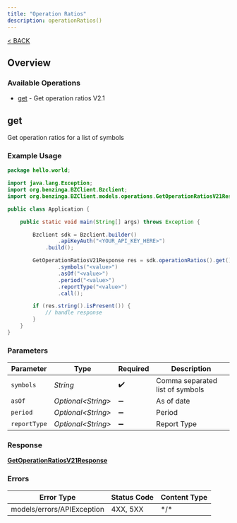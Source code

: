 ```yaml
---
title: "Operation Ratios"
description: operationRatios()
---
```

[< BACK](/sdks/languages/java#operationratios)

## Overview

### Available Operations

* [get](#get) - Get operation ratios V2.1

## get

Get operation ratios for a list of symbols

### Example Usage

```java
package hello.world;

import java.lang.Exception;
import org.benzinga.BZClient.Bzclient;
import org.benzinga.BZClient.models.operations.GetOperationRatiosV21Response;

public class Application {

    public static void main(String[] args) throws Exception {

        Bzclient sdk = Bzclient.builder()
                .apiKeyAuth("<YOUR_API_KEY_HERE>")
            .build();

        GetOperationRatiosV21Response res = sdk.operationRatios().get()
                .symbols("<value>")
                .asOf("<value>")
                .period("<value>")
                .reportType("<value>")
                .call();

        if (res.string().isPresent()) {
            // handle response
        }
    }
}
```

### Parameters

| Parameter                       | Type                            | Required                        | Description                     |
| ------------------------------- | ------------------------------- | ------------------------------- | ------------------------------- |
| `symbols`                       | *String*                        | :heavy_check_mark:              | Comma separated list of symbols |
| `asOf`                          | *Optional\<String>*             | :heavy_minus_sign:              | As of date                      |
| `period`                        | *Optional\<String>*             | :heavy_minus_sign:              | Period                          |
| `reportType`                    | *Optional\<String>*             | :heavy_minus_sign:              | Report Type                     |

### Response

**[GetOperationRatiosV21Response](../../models/operations/GetOperationRatiosV21Response.md)**

### Errors

| Error Type                 | Status Code                | Content Type               |
| -------------------------- | -------------------------- | -------------------------- |
| models/errors/APIException | 4XX, 5XX                   | \*/\*                      |